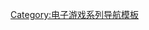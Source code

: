 {{Navbox
| name = 太陽神殿系列
| title = 太陽神殿系列
| state = {{{state|autocollapse}}}
| bodyclass=hlist

| group1 = 主要遊戲
| list1 =
* [[太陽神殿]]
** [[太陽神殿：阿蒙的興起|阿蒙的興起]]
* [[太陽神殿2]]
* [[太陽神殿3]]
* [[太陽神殿：探索來世]]
* [[太陽神殿5]]

| group2 = 分支遊戲
| list2 =
* [[太陽神殿麻將]]

| group3 = 其它
| list3 =
* [[太陽神殿：法老的挑戰]]

}}<noinclude>
{{collapsible option}}

{{DEFAULTSORT:Luxor}}
[[Category:电子游戏系列导航模板]]
</noinclude>